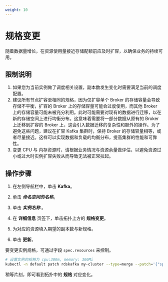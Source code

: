 ```yaml
---
weight: 10
---
```


# 规格变更

随着数据量增长，在资源使用量接近存储配额前应及时扩容，以确保业务的持续可用。

## 限制说明 
1. 如果您为当前实例做了调度相关设置，副本数发生变化时需要满足当前的调度配置。
2. 建议所有节点扩容至相同的规格，因为仅扩容单个 Broker 的存储容量会导致存储不平衡，扩容的 Broker 上的存储容量可能会过度使用，而其他 Broker 上的存储容量可能未被充分利用。此时可能需要对现有的数据进行迁移，以在新的存储空间上进行均衡分布。这意味着需要将一部分数据从原有的 Broker 上迁移到扩容的 Broker 上，这会引入数据迁移的复杂性和额外的操作。为了避免这些问题，建议在扩容 Kafka 集群时，保持 Broker 的存储容量相等，或者尽量接近。这样可以实现数据和负载的均衡分布，提高集群的性能和可靠性。
3. 变更 CPU 与 内存资源时，请根据业务情况与资源余量做评估，以避免资源过小或过大时实例扩容失败从而导致无法被正常拉起。

## 操作步骤 
<Tabs>
<Tab label="Web Console">

1. 在左侧导航栏中，单击 **Kafka**。

2. 单击 ***命名空间的名称***。

2. 单击 ***实例名称*** 。

3. 在 **详细信息** 页签下，单击拓扑上方的 **规格变更**。

4. 为对应的资源填入期望的副本数与新规格。

5. 单击 **更新**。


</Tab>
<Tab label="CLI">

要变更实例规格，可通过字段 `spec.resources` 来控制。

```bash
# 设置实例的规格为 cpu:300m, memory: 300Mi
kubectl -n default patch rdskafka my-cluster --type=merge --patch='{"spec": {"resources":{"limits":{"cpu": "2","memory":"4Gi"},"requests":{"cpu":"2", "memory":"4Gi"}}}}'
```
</Tab>

</Tabs>

稍等片刻，即可看到拓扑中的 **规格** 对应变化。